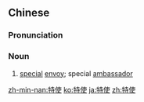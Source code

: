 ==Chinese==
{{zh-forms}}

===Pronunciation===
{{zh-pron
|m=tèshǐ
|c=dak6 si3
|mn=qz:tia̍k-sài/tw,xm,zz:te̍k-sài
|cat=n
}}

===Noun===
{{zh-noun}}

# [[special]] [[envoy]]; special [[ambassador]]

[[zh-min-nan:特使]]
[[ko:特使]]
[[ja:特使]]
[[zh:特使]]